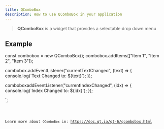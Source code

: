 ```yaml
---
title: QComboBox
description: How to use QComboBox in your application
---
```



> **QComboBox** is a widget that provides a selectable drop down menu

## Example


const combobox = new QComboBox();
combobox.addItems(["Item 1", "Item 2", "Item 3"]);

combobox.addEventListener("currentTextChanged", (text) => {
    console.log(\`Text Changed to: \${text}\`);
});

comboboxaddEventListener("currentIndexChanged", (idx) => {
    console.log(\`Index Changed to: \${idx}\`);
});

`;

<Code code={qComboBoxExample} title='example_combobox.ts' lang='ts' />

Learn more about `QComboBox` in: https://doc.qt.io/qt-6/qcombobox.html